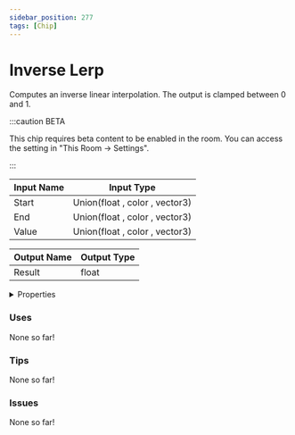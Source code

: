 ```yaml
---
sidebar_position: 277
tags: [Chip]
---
```


# Inverse Lerp

Computes an inverse linear interpolation. The output is clamped between 0 and 1.

:::caution BETA

This chip requires beta content to be enabled in the room. You can access the setting in "This Room -> Settings".

:::


<EsbSvg />

| Input Name | Input Type |
|-----------|-----------|
| Start | Union(float , color , vector3) |
| End | Union(float , color , vector3) |
| Value | Union(float , color , vector3) |

| Output Name | Output Type |
|-----------|-----------|
| Result | float |


<details>
  <summary>Properties</summary>
  <div>
    <div>
    <table>
      <thead>
        <tr>
          <th>Is beta required?</th>
          <th>✅</th>
        </tr>
        <tr>
          <th>Is this chip a trolling risk?</th>
          <th>❌</th>
        </tr>
        <tr>
          <th>Chip UUID</th>
          <th>9d811bd5-2a4a-4368-80ea-635004b6c06b</th>
        </tr>
      </thead>
    </table>
    </div>
  </div>
</details>

### Uses

None so far!

### Tips

None so far!

### Issues

None so far!